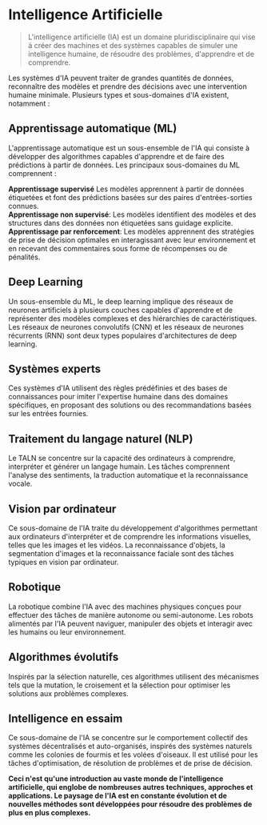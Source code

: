 # Intelligence Artificielle

> L'intelligence artificielle (IA) est un domaine pluridisciplinaire qui vise à créer des machines et des systèmes capables de simuler une intelligence humaine, de résoudre des problèmes, d'apprendre et de comprendre.

Les systèmes d'IA peuvent traiter de grandes quantités de données, reconnaître des modèles et prendre des décisions avec une intervention humaine minimale. Plusieurs types et sous-domaines d'IA existent, notamment :

## Apprentissage automatique (ML)

L'apprentissage automatique est un sous-ensemble de l'IA qui consiste à développer des algorithmes capables d'apprendre et de faire des prédictions à partir de données. Les principaux sous-domaines du ML comprennent :

**Apprentissage supervisé**
Les modèles apprennent à partir de données étiquetées et font des prédictions basées sur des paires d'entrées-sorties connues.\
**Apprentissage non supervisé**:
Les modèles identifient des modèles et des structures dans des données non étiquetées sans guidage explicite.\
**Apprentissage par renforcement**:
Les modèles apprennent des stratégies de prise de décision optimales en interagissant avec leur environnement et en recevant des commentaires sous forme de récompenses ou de pénalités.

## Deep Learning

Un sous-ensemble du ML, le deep learning implique des réseaux de neurones artificiels à plusieurs couches capables d'apprendre et de représenter des modèles complexes et des hiérarchies de caractéristiques. Les réseaux de neurones convolutifs (CNN) et les réseaux de neurones récurrents (RNN) sont deux types populaires d'architectures de deep learning.

## Systèmes experts

Ces systèmes d'IA utilisent des règles prédéfinies et des bases de connaissances pour imiter l'expertise humaine dans des domaines spécifiques, en proposant des solutions ou des recommandations basées sur les entrées fournies.

## Traitement du langage naturel (NLP)

Le TALN se concentre sur la capacité des ordinateurs à comprendre, interpréter et générer un langage humain. Les tâches comprennent l'analyse des sentiments, la traduction automatique et la reconnaissance vocale.

## Vision par ordinateur

Ce sous-domaine de l'IA traite du développement d'algorithmes permettant aux ordinateurs d'interpréter et de comprendre les informations visuelles, telles que les images et les vidéos. La reconnaissance d'objets, la segmentation d'images et la reconnaissance faciale sont des tâches typiques en vision par ordinateur.

## Robotique

La robotique combine l'IA avec des machines physiques conçues pour effectuer des tâches de manière autonome ou semi-autonome. Les robots alimentés par l'IA peuvent naviguer, manipuler des objets et interagir avec les humains ou leur environnement.

## Algorithmes évolutifs

Inspirés par la sélection naturelle, ces algorithmes utilisent des mécanismes tels que la mutation, le croisement et la sélection pour optimiser les solutions aux problèmes complexes.

## Intelligence en essaim

Ce sous-domaine de l'IA se concentre sur le comportement collectif des systèmes décentralisés et auto-organisés, inspirés des systèmes naturels comme les colonies de fourmis et les volées d'oiseaux. Il est utilisé pour les tâches d'optimisation, de résolution de problèmes et de prise de décision.

**Ceci n'est qu'une introduction au vaste monde de l'intelligence artificielle, qui englobe de nombreuses autres techniques, approches et applications. Le paysage de l'IA est en constante évolution et de nouvelles méthodes sont développées pour résoudre des problèmes de plus en plus complexes.**
